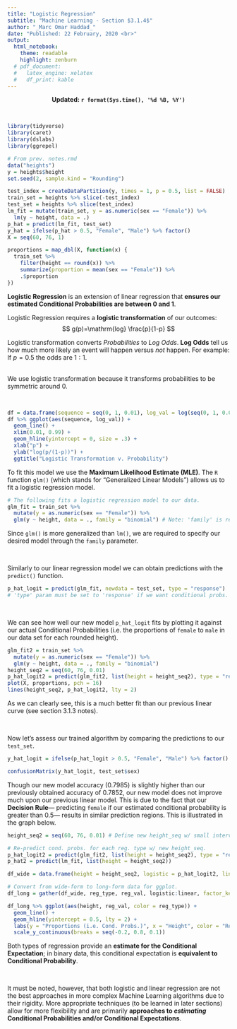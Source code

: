 ```yaml
---
title: "Logistic Regression"
subtitle: "Machine Learning - Section $3.1.4$"
author: "_Marc Omar Haddad_"
date: "Published: 22 February, 2020 <br>"
output:
  html_notebook:
    theme: readable
    highlight: zenburn
  # pdf_document:
  #   latex_engine: xelatex
  #   df_print: kable
---
```

<!-- FOR UPDATES -->
  
  <!-- Uncomment if output = html_notebook: -->
     <center><strong>Updated: `r format(Sys.time(), '%d %B, %Y')`</strong></center>
  
  <!-- Uncomment if output = pdf_document: -->
    <!-- \begin{center}Updated: `r format(Sys.time(), '%d %B, %Y')`\end{center} -->

<!-- FOR UPDATES -->    

\
```r
library(tidyverse)
library(caret)
library(dslabs)
library(ggrepel)

# From prev. notes.rmd
data("heights")
y = heights$height
set.seed(2, sample.kind = "Rounding")

test_index = createDataPartition(y, times = 1, p = 0.5, list = FALSE)
train_set = heights %>% slice(-test_index)
test_set = heights %>% slice(test_index)
lm_fit = mutate(train_set, y = as.numeric(sex == "Female")) %>% 
  lm(y ~ height, data = .)
p_hat = predict(lm_fit, test_set)
y_hat = ifelse(p_hat > 0.5, "Female", "Male") %>% factor()
X = seq(60, 76, 1)

proportions = map_dbl(X, function(x) {
  train_set %>% 
    filter(height == round(x)) %>% 
    summarize(proportion = mean(sex == "Female")) %>% 
    .$proportion
})

```


**Logistic Regression** is an extension of linear regression that **ensures our estimated Conditional Probabilities are between $0$ and $1$**.

Logistic Regression requires a **logistic transformation** of our outcomes:
$$ g(p)=\mathrm{log} \frac{p}{1-p} $$

Logistic transformation converts *Probabilities* to *Log Odds*. **Log Odds** tell us how much more likely an event will happen versus *not* happen. For example: If $p = 0.5$ the odds are $1:1$.  
\

We use logistic transformation because it transforms probabilities to be symmetric around $0$.

\

```r
df = data.frame(sequence = seq(0, 1, 0.01), log_val = log(seq(0, 1, 0.01)/(1 - seq(0,1,0.01))))
df %>% ggplot(aes(sequence, log_val)) +
  geom_line() +
  xlim(0.01, 0.99) +
  geom_hline(yintercept = 0, size = .3) +
  xlab("p") +
  ylab("log(p/(1-p))") +
  ggtitle("Logistic Transformation v. Probability")
```

To fit this model we use the **Maximum Likelihood Estimate (MLE)**. The `R` function `glm()` (which stands for "Generalized Linear Models") allows us to fit a logistic regression model.

```r
# The following fits a logistic regression model to our data.
glm_fit = train_set %>% 
  mutate(y = as.numeric(sex == "Female")) %>% 
  glm(y ~ height, data = ., family = "binomial") # Note: 'family' is required for glm().
```

Since `glm()` is more generalized than `lm()`, we are required to specify our desired model through the `family` parameter.  

\

Similarly to our linear regression model we can obtain predictions with the `predict()` function.

```r
p_hat_logit = predict(glm_fit, newdata = test_set, type = "response")
# 'type' param must be set to 'response' if we want conditional probs.
```

\

We can see how well our new model `p_hat_logit` fits by plotting it against our actual Conditional Probabilities (i.e. the proportions of `female` to `male` in our data set for each rounded height).

```r
glm_fit2 = train_set %>% 
  mutate(y = as.numeric(sex == "Female")) %>% 
  glm(y ~ height, data = ., family = "binomial") 
height_seq2 = seq(60, 76, 0.01)
p_hat_logit2 = predict(glm_fit2, list(height = height_seq2), type = "response")
plot(X, proportions, pch = 16)
lines(height_seq2, p_hat_logit2, lty = 2)
```

As we can clearly see, this is a much better fit than our previous linear curve (see section 3.1.3 notes).

\

Now let's assess our trained algorithm by comparing the predictions to our `test_set`.

```r

y_hat_logit = ifelse(p_hat_logit > 0.5, "Female", "Male") %>% factor()

confusionMatrix(y_hat_logit, test_set$sex)

```

Though our new model accuracy ($0.7985$) is slightly higher than our previously obtained accuracy of $0.7852$, our new model does not improve much upon our previous linear model. This is due to the fact that our **Decision Rule**— predicting `female` if our estimated conditional probability is greater than $0.5$— results in similar prediction regions. This is illustrated in the graph below.

```r
height_seq2 = seq(60, 76, 0.01) # Define new height_seq w/ small intervals.

# Re-predict cond. probs. for each reg. type w/ new height_seq.
p_hat_logit2 = predict(glm_fit2, list(height = height_seq2), type = "response")
p_hat2 = predict(lm_fit, list(height = height_seq2))

df_wide = data.frame(height = height_seq2, logistic = p_hat_logit2, linear = p_hat2)

# Convert from wide-form to long-form data for ggplot.
df_long = gather(df_wide, reg_type, reg_val, logistic:linear, factor_key = TRUE)

df_long %>% ggplot(aes(height, reg_val, color = reg_type)) +
  geom_line() +
  geom_hline(yintercept = 0.5, lty = 2) +
  labs(y = "Proportions (i.e. Cond. Probs.)", x = "Height", color = "Regression Type") +
  scale_y_continuous(breaks = seq(-0.2, 0.8, 0.1))
```

Both types of regression provide an **estimate for the Conditional Expectation**; in binary data, this conditional expectation is **equivalent to Conditional Probability**.

\

It must be noted, however, that both logistic and linear regression are not the best approaches in more complex Machine Learning algorithms due to their rigidity. More appropriate techniques (to be learned in later sections) allow for more flexibility and are primarily **approaches to *estimating* Conditional Probabilities and/or Conditional Expectations**.










